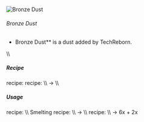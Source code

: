 ![Bronze Dust](/mods/techreborn/bronze_dust.png)

###### Bronze Dust


- Bronze Dust** is a dust added by TechReborn.

\\\\

##### Recipe

<Mcitem id="minecraft:crafting_table"/> recipe:
<Recipe recipe=" input techreborn:small_pile_of_bronze_dust
techreborn:small_pile_of_bronze_dust air input
techreborn:small_pile_of_bronze_dust
techreborn:small_pile_of_bronze_dust air input air air air output
techreborn:bronze_dust "/>
<Mcitem id="techreborn:grinder"/> recipe: \\\\
<Mcitem id="techreborn:bronze_ingot"/> -\>
<Mcitem id="techreborn:bronze_dust"/> \\\\

##### Usage

<Mcitem id="minecraft:crafting_table"/> recipe:
<Recipe recipe=" input air air air input air techreborn:bronze_dust air
input air air air output techreborn:small_pile_of_bronze_dust,4
"/> \\\\ Smelting recipe: \\\\
<Mcitem id="techreborn:bronze_dust"/> -\>
<Mcitem id="techreborn:bronze_ingot"/> \\\\
<Mcitem id="techreborn:industrial_centrifuge"/>
recipe: \\\\ <Mcitem id="techreborn:bronze_dust"/>
-\>
6x<Mcitem id="techreborn:small_pile_of_copper_dust"/> +
2x<Mcitem id="techreborn:small_pile_of_tin_dust"/>
